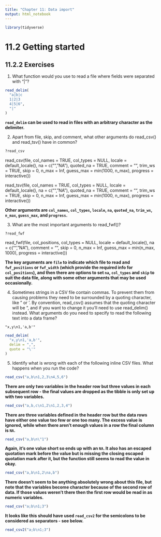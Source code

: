 ```yaml
---
title: "Chapter 11: Data import"
output: html_notebook
---
```


```r
library(tidyverse)
```

# 11.2 Getting started

## 11.2.2 Exercises

1. What function would you use to read a file where fields were separated with “|”?

```r
read_delim(
  "a|b|c
  1|2|3
  4|5|6",
  "|"
)
```

**`read_delim` can be used to read in files with an arbitrary character as the delimiter.**

2. Apart from file, skip, and comment, what other arguments do read_csv() and read_tsv() have in common?

```r
?read_csv
```

read_csv(file, col_names = TRUE, col_types = NULL,
  locale = default_locale(), na = c("", "NA"), quoted_na = TRUE,
  comment = "", trim_ws = TRUE, skip = 0, n_max = Inf,
  guess_max = min(1000, n_max), progress = interactive())

read_tsv(file, col_names = TRUE, col_types = NULL,
  locale = default_locale(), na = c("", "NA"), quoted_na = TRUE,
  comment = "", trim_ws = TRUE, skip = 0, n_max = Inf,
  guess_max = min(1000, n_max), progress = interactive())

**Other arguments are `col_names`, `col_types`, `locale`, `na`, `quoted_na`, `trim_ws`, `n_max`, `guess_max`, and `progress`.**

3. What are the most important arguments to read_fwf()?

```r
?read_fwf
```
read_fwf(file, col_positions, col_types = NULL, locale = default_locale(),
  na = c("", "NA"), comment = "", skip = 0, n_max = Inf,
  guess_max = min(n_max, 1000), progress = interactive())

**The key arguments are `file` to indicate which file to read and `fwf_positions` or `fwf_width` (which provide the required info for `col_positions`), and then there are options to set `na`, `col_types` and `skip` to suit the data file, along with some other arguments that may be used occasionally.**

4. Sometimes strings in a CSV file contain commas. To prevent them from causing problems they need to be surrounded by a quoting character, like " or '. By convention, read_csv() assumes that the quoting character will be ", and if you want to change it you’ll need to use read_delim() instead. What arguments do you need to specify to read the following text into a data frame?

`"x,y\n1,'a,b'"`

```r
read_delim(
  "x,y\n1,'a,b'",
  delim = ",",
  quote = "\'"
)
```

5. Identify what is wrong with each of the following inline CSV files. What happens when you run the code?

``` r
read_csv("a,b\n1,2,3\n4,5,6")
```

**There are only two variables in the header row but three values in each subsequent row - the final values are dropped as the tibble is only set up with two variables.**

```r
read_csv("a,b,c\n1,2\n1,2,3,4")
```

**There are three variables defined in the header row but the data rows have either one value too few or one too many. The excess value is ignored, while when there aren't enough values in a row the final column is `NA`.**

```r
read_csv("a,b\n\"1")
```

**Again, it's one value short so ends up with an `NA`. It also has an escaped quotation mark before the value but is missing the closing escaped quotation mark after it, but the function still seems to read the value in okay.**

```r
read_csv("a,b\n1,2\na,b")
```

**There doesn't seem to be anything absolutely wrong about this file, but note that the variables become character because of the second row of data. If those values weren't there then the first row would be read in as numeric variables.**

```r
read_csv("a;b\n1;3")
```

**It looks like this should have used `read_csv2` for the semicolons to be considered as separators - see below.**

```r
read_csv2("a;b\n1;3")
```
